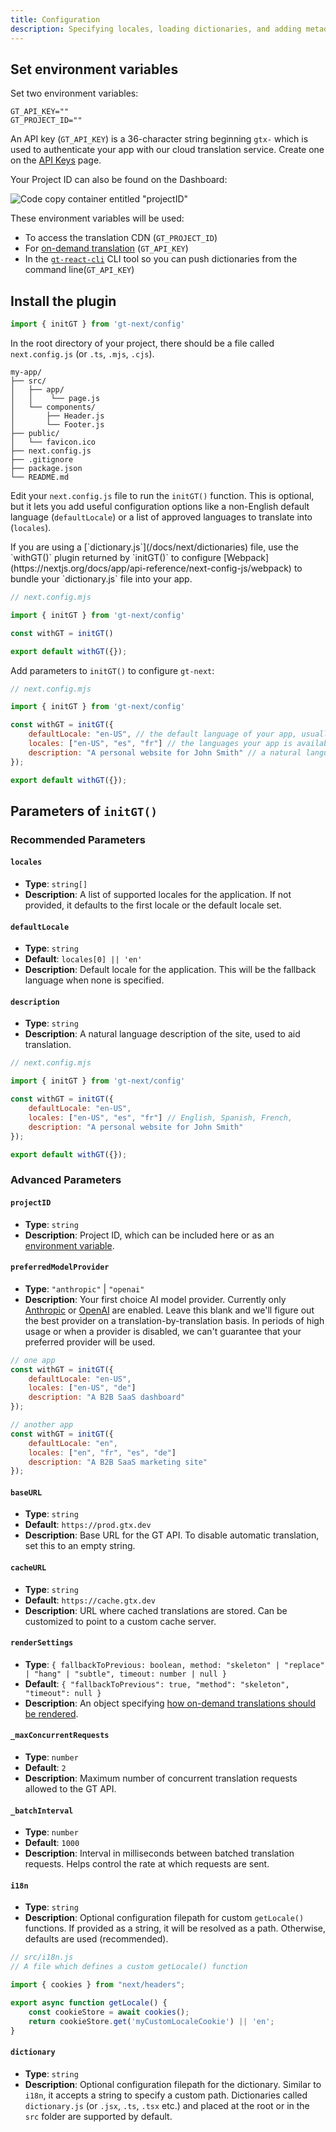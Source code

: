 ```yaml
---
title: Configuration
description: Specifying locales, loading dictionaries, and adding metadata
---
```


## Set environment variables

Set two environment variables:

```.env copy
GT_API_KEY=""
GT_PROJECT_ID=""
```

An API key (`GT_API_KEY`) is a 36-character string beginning `gtx-` which is used to authenticate your app with our cloud translation service. Create one on the [API Keys](https://www.generaltranslation.com/dashboard/redirect/api-keys) page.

Your Project ID can also be found on the Dashboard:

![Code copy container entitled "projectID"](/screenshots/project_id.png)

These environment variables will be used:
- To access the translation CDN (`GT_PROJECT_ID`)
- For [on-demand translation](/#what-happens-if-a-translation-doesnt-exist) (`GT_API_KEY`)
- In the [`gt-react-cli`](/cli) CLI tool so you can push dictionaries from the command line(`GT_API_KEY`)


## Install the plugin

```javascript copy
import { initGT } from 'gt-next/config'
```

In the root directory of your project, there should be a file called `next.config.js` (or `.ts`, `.mjs`, `.cjs`).

```
my-app/
├── src/
│   ├── app/
│   │    └── page.js
│   └── components/
│       ├── Header.js
│       └── Footer.js
├── public/
│   └── favicon.ico
├── next.config.js
├── .gitignore
├── package.json
└── README.md
```

Edit your `next.config.js` file to run the `initGT()` function. This is optional, but it lets you add useful configuration options like a non-English default language (`defaultLocale`) or a list of approved languages to translate into (`locales`). 

<Callout>
    If you are using a [`dictionary.js`](/docs/next/dictionaries) file, use the `withGT()` plugin returned by `initGT()` to configure [Webpack](https://nextjs.org/docs/app/api-reference/next-config-js/webpack) to bundle your `dictionary.js` file into your app.
</Callout>

```js copy
// next.config.mjs

import { initGT } from 'gt-next/config'

const withGT = initGT()

export default withGT({});
```

Add parameters to `initGT()` to configure `gt-next`:

```js copy
// next.config.mjs

import { initGT } from 'gt-next/config'

const withGT = initGT({
    defaultLocale: "en-US", // the default language of your app, usually "en" or "en-US"
    locales: ["en-US", "es", "fr"] // the languages your app is available in
    description: "A personal website for John Smith" // a natural language description of your site used to aid in translation
});

export default withGT({});
```

## Parameters of `initGT()`

### Recommended Parameters

#### `locales`
- **Type**: `string[]`
- **Description**: A list of supported locales for the application. If not provided, it defaults to the first locale or the default locale set.

#### `defaultLocale`
- **Type**: `string`
- **Default**: `locales[0] || 'en'`
- **Description**: Default locale for the application. This will be the fallback language when none is specified.

#### `description`
- **Type**: `string`
- **Description**: A natural language description of the site, used to aid translation.

```js copy
// next.config.mjs

import { initGT } from 'gt-next/config'

const withGT = initGT({
    defaultLocale: "en-US",
    locales: ["en-US", "es", "fr"] // English, Spanish, French,
    description: "A personal website for John Smith"
});

export default withGT({});
```

### Advanced Parameters

#### `projectID`
- **Type**: `string`
- **Description**: Project ID, which can be included here or as an [environment variable](/docs/next/config#set-environment-variables).

#### `preferredModelProvider`
- **Type**: `"anthropic"` | `"openai"`
- **Description**: Your first choice AI model provider. Currently only [Anthropic](https://anthropic.com) or [OpenAI](https://openai.com) are enabled. Leave this blank and we'll figure out the best provider on a translation-by-translation basis. In periods of high usage or when a provider is disabled, we can't guarantee that your preferred provider will be used. 

```javascript copy
// one app
const withGT = initGT({
    defaultLocale: "en-US",
    locales: ["en-US", "de"]
    description: "A B2B SaaS dashboard"
});
```

```javascript copy
// another app
const withGT = initGT({
    defaultLocale: "en",
    locales: ["en", "fr", "es", "de"]
    description: "A B2B SaaS marketing site"
});
```

#### `baseURL`
- **Type**: `string`
- **Default**: `https://prod.gtx.dev`
- **Description**: Base URL for the GT API. To disable automatic translation, set this to an empty string.

#### `cacheURL`
- **Type**: `string`
- **Default**: `https://cache.gtx.dev`
- **Description**: URL where cached translations are stored. Can be customized to point to a custom cache server.

#### `renderSettings`
- **Type**: `{
        fallbackToPrevious: boolean,
        method: "skeleton" | "replace" | "hang" | "subtle",
        timeout: number | null
    }`
- **Default**: `{ "fallbackToPrevious": true, "method": "skeleton", "timeout": null }`
- **Description**: An object specifying [how on-demand translations should be rendered](/advanced/on-demand-rendering).

#### `_maxConcurrentRequests`
- **Type**: `number`
- **Default**: `2`
- **Description**: Maximum number of concurrent translation requests allowed to the GT API.

#### `_batchInterval`
- **Type**: `number`
- **Default**: `1000`
- **Description**: Interval in milliseconds between batched translation requests. Helps control the rate at which requests are sent.

#### `i18n`
- **Type**: `string`
- **Description**: Optional configuration filepath for custom `getLocale()` functions. If provided as a string, it will be resolved as a path. Otherwise, defaults are used (recommended).

```js
// src/i18n.js
// A file which defines a custom getLocale() function

import { cookies } from "next/headers";

export async function getLocale() {
    const cookieStore = await cookies();
    return cookieStore.get('myCustomLocaleCookie') || 'en';
}
```

#### `dictionary`
- **Type**: `string`
- **Description**: Optional configuration filepath for the dictionary. Similar to `i18n`, it accepts a string to specify a custom path. Dictionaries called `dictionary.js` (or `.jsx`, `.ts`, `.tsx` etc.) and placed at the root or in the `src` folder are supported by default.
